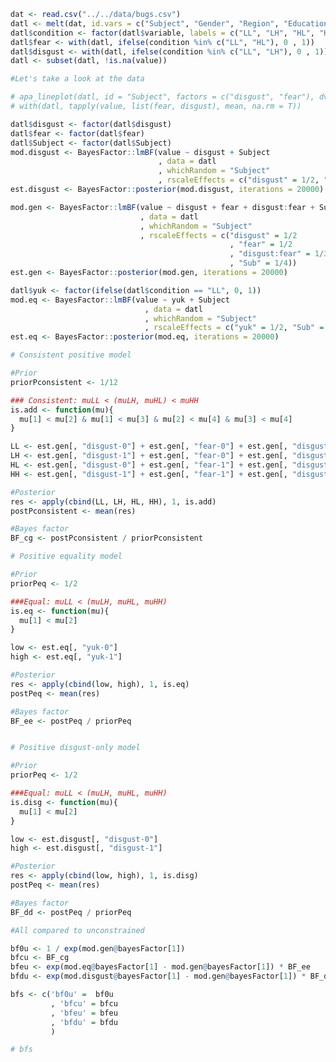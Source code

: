 
```r
dat <- read.csv("../../data/bugs.csv")
datl <- melt(dat, id.vars = c("Subject", "Gender", "Region", "Education"))
datl$condition <- factor(datl$variable, labels = c("LL", "LH", "HL", "HH"))
datl$fear <- with(datl, ifelse(condition %in% c("LL", "HL"), 0 , 1))
datl$disgust <- with(datl, ifelse(condition %in% c("LL", "LH"), 0 , 1))
datl <- subset(datl, !is.na(value))

#Let's take a look at the data

# apa_lineplot(datl, id = "Subject", factors = c("disgust", "fear"), dv = "value")
# with(datl, tapply(value, list(fear, disgust), mean, na.rm = T))
```

```r
datl$disgust <- factor(datl$disgust)
datl$fear <- factor(datl$fear)
datl$Subject <- factor(datl$Subject)
mod.disgust <- BayesFactor::lmBF(value ~ disgust + Subject
                                 , data = datl
                                 , whichRandom = "Subject"
                                 , rscaleEffects = c("disgust" = 1/2, "Sub" = 1/4))
est.disgust <- BayesFactor::posterior(mod.disgust, iterations = 20000)
```

```r
mod.gen <- BayesFactor::lmBF(value ~ disgust + fear + disgust:fear + Subject
                             , data = datl
                             , whichRandom = "Subject"
                             , rscaleEffects = c("disgust" = 1/2
                                                 , "fear" = 1/2
                                                 , "disgust:fear" = 1/3
                                                 , "Sub" = 1/4))
est.gen <- BayesFactor::posterior(mod.gen, iterations = 20000)
```

```r
datl$yuk <- factor(ifelse(datl$condition == "LL", 0, 1))
mod.eq <- BayesFactor::lmBF(value ~ yuk + Subject
                              , data = datl
                              , whichRandom = "Subject"
                              , rscaleEffects = c("yuk" = 1/2, "Sub" = 1/4))
est.eq <- BayesFactor::posterior(mod.eq, iterations = 20000)
```


```r
# Consistent positive model

#Prior
priorPconsistent <- 1/12

### Consistent: muLL < (muLH, muHL) < muHH
is.add <- function(mu){
  mu[1] < mu[2] & mu[1] < mu[3] & mu[2] < mu[4] & mu[3] < mu[4]
}

LL <- est.gen[, "disgust-0"] + est.gen[, "fear-0"] + est.gen[, "disgust:fear-0.&.0"]
LH <- est.gen[, "disgust-1"] + est.gen[, "fear-0"] + est.gen[, "disgust:fear-1.&.0"]
HL <- est.gen[, "disgust-0"] + est.gen[, "fear-1"] + est.gen[, "disgust:fear-0.&.1"]
HH <- est.gen[, "disgust-1"] + est.gen[, "fear-1"] + est.gen[, "disgust:fear-1.&.1"]

#Posterior
res <- apply(cbind(LL, LH, HL, HH), 1, is.add)
postPconsistent <- mean(res)

#Bayes factor
BF_cg <- postPconsistent / priorPconsistent

# Positive equality model

#Prior
priorPeq <- 1/2

###Equal: muLL < (muLH, muHL, muHH)
is.eq <- function(mu){
  mu[1] < mu[2]
}

low <- est.eq[, "yuk-0"]
high <- est.eq[, "yuk-1"]

#Posterior
res <- apply(cbind(low, high), 1, is.eq)
postPeq <- mean(res)

#Bayes factor
BF_ee <- postPeq / priorPeq


# Positive disgust-only model

#Prior
priorPeq <- 1/2

###Equal: muLL < (muLH, muHL, muHH)
is.disg <- function(mu){
  mu[1] < mu[2]
}

low <- est.disgust[, "disgust-0"]
high <- est.disgust[, "disgust-1"]

#Posterior
res <- apply(cbind(low, high), 1, is.disg)
postPeq <- mean(res)

#Bayes factor
BF_dd <- postPeq / priorPeq
```

```r
#All compared to unconstrained

bf0u <- 1 / exp(mod.gen@bayesFactor[1])
bfcu <- BF_cg
bfeu <- exp(mod.eq@bayesFactor[1] - mod.gen@bayesFactor[1]) * BF_ee
bfdu <- exp(mod.disgust@bayesFactor[1] - mod.gen@bayesFactor[1]) * BF_dd

bfs <- c('bf0u' =  bf0u
         , 'bfcu' = bfcu
         , 'bfeu' = bfeu
         , 'bfdu' = bfdu
         )

# bfs
```


